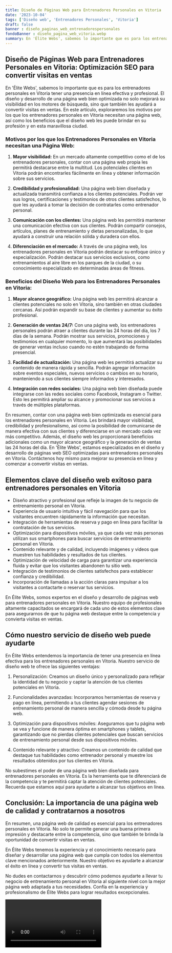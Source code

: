 ```yaml
---
title: Diseño de Páginas Web para Entrenadores Personales en Vitoria
date: '2023-10-04'
tags: ['Diseño web', 'Entrenadores Personales', 'Vitoria']
draft: false
banner : diseño_paginas_web_entrenadorespersonales
fondoBanner : diseño_pagina_web_vitoria.webp
summary: En 'Élite Webs', sabemos lo importante que es para los entrenadores personales en Vitoria tener una presencia en línea efectiva y profesional. El diseño y desarrollo de una página web bien optimizada no solo mejorará su visibilidad en los motores de búsqueda, sino que también les ayudará a convertir visitas en ventas. En este artículo, exploraremos los motivos por los que los entrenadores personales en Vitoria necesitan una página web, así como los beneficios que el diseño web les puede brindar en su profesión y en esta maravillosa ciudad.
---
```


## Diseño de Páginas Web para Entrenadores Personales en Vitoria: Optimización SEO para convertir visitas en ventas

En 'Élite Webs', sabemos lo importante que es para los entrenadores personales en Vitoria tener una presencia en línea efectiva y profesional. El diseño y desarrollo de una página web bien optimizada no solo mejorará su visibilidad en los motores de búsqueda, sino que también les ayudará a convertir visitas en ventas. En este artículo, exploraremos los motivos por los que los entrenadores personales en Vitoria necesitan una página web, así como los beneficios que el diseño web les puede brindar en su profesión y en esta maravillosa ciudad.

### Motivos por los que los Entrenadores Personales en Vitoria necesitan una Página Web:

1. **Mayor visibilidad:** En un mercado altamente competitivo como el de los entrenadores personales, contar con una página web propia les permitirá destacarse entre la multitud. Los potenciales clientes en Vitoria podrán encontrarles fácilmente en línea y obtener información sobre sus servicios.

2. **Credibilidad y profesionalidad:** Una página web bien diseñada y actualizada transmitirá confianza a los clientes potenciales. Podrán ver sus logros, certificaciones y testimonios de otros clientes satisfechos, lo que les ayudará a tomar la decisión de contratarles como entrenador personal.

3. **Comunicación con los clientes:** Una página web les permitirá mantener una comunicación efectiva con sus clientes. Podrán compartir consejos, artículos, planes de entrenamiento y dietas personalizadas, lo que ayudará a construir una relación sólida y duradera con ellos.

4. **Diferenciación en el mercado:** A través de una página web, los entrenadores personales en Vitoria podrán destacar su enfoque único y especialización. Podrán destacar sus servicios exclusivos, como entrenamientos al aire libre en los parques de la ciudad, o su conocimiento especializado en determinadas áreas de fitness.

### Beneficios del Diseño Web para los Entrenadores Personales en Vitoria:

1. **Mayor alcance geográfico:** Una página web les permitirá alcanzar a clientes potenciales no solo en Vitoria, sino también en otras ciudades cercanas. Así podrán expandir su base de clientes y aumentar su éxito profesional.

2. **Generación de ventas 24/7:** Con una página web, los entrenadores personales podrán atraer a clientes durante las 24 horas del día, los 7 días de la semana. Podrán mostrar sus servicios, promociones y testimonios en cualquier momento, lo que aumentará las posibilidades de generar ventas incluso cuando no estén trabajando de forma presencial.

3. **Facilidad de actualización:** Una página web les permitirá actualizar su contenido de manera rápida y sencilla. Podrán agregar información sobre eventos especiales, nuevos servicios o cambios en su horario, manteniendo a sus clientes siempre informados y interesados.

4. **Integración con redes sociales:** Una página web bien diseñada puede integrarse con las redes sociales como Facebook, Instagram o Twitter. Esto les permitirá ampliar su alcance y promocionar sus servicios a través de múltiples plataformas.

En resumen, contar con una página web bien optimizada es esencial para los entrenadores personales en Vitoria. Les brindará mayor visibilidad, credibilidad y profesionalismo, así como la posibilidad de comunicarse de manera efectiva con sus clientes y diferenciarse en un mercado cada vez más competitivo. Además, el diseño web les proporcionará beneficios adicionales como un mayor alcance geográfico y la generación de ventas las 24 horas del día. En 'Élite Webs', estamos especializados en el diseño y desarrollo de páginas web SEO optimizadas para entrenadores personales en Vitoria. Contáctenos hoy mismo para mejorar su presencia en línea y comenzar a convertir visitas en ventas.

<GifSeo />

<Cta />

## Elementos clave del diseño web exitoso para entrenadores personales en Vitoria

- Diseño atractivo y profesional que refleje la imagen de tu negocio de entrenamiento personal en Vitoria.
- Experiencia de usuario intuitiva y fácil navegación para que los visitantes encuentren rápidamente la información que necesitan.
- Integración de herramientas de reserva y pago en línea para facilitar la contratación de tus servicios.
- Optimización para dispositivos móviles, ya que cada vez más personas utilizan sus smartphones para buscar servicios de entrenamiento personal en Vitoria.
- Contenido relevante y de calidad, incluyendo imágenes y videos que muestren tus habilidades y resultados de tus clientes.
- Optimización de velocidad de carga para garantizar una experiencia fluida y evitar que los visitantes abandonen tu sitio web.
- Integración de testimonios de clientes satisfechos para establecer confianza y credibilidad.
- Incorporación de llamadas a la acción claras para impulsar a los visitantes a contactarte o reservar tus servicios.

En Élite Webs, somos expertos en el diseño y desarrollo de páginas web para entrenadores personales en Vitoria. Nuestro equipo de profesionales altamente capacitados se encargará de cada uno de estos elementos clave para asegurarnos de que tu página web destaque entre la competencia y convierta visitas en ventas.

## Cómo nuestro servicio de diseño web puede ayudarte

En Élite Webs entendemos la importancia de tener una presencia en línea efectiva para los entrenadores personales en Vitoria. Nuestro servicio de diseño web te ofrece las siguientes ventajas:

1. Personalización: Creamos un diseño único y personalizado para reflejar la identidad de tu negocio y captar la atención de tus clientes potenciales en Vitoria.

2. Funcionalidades avanzadas: Incorporamos herramientas de reserva y pago en línea, permitiendo a tus clientes agendar sesiones de entrenamiento personal de manera sencilla y cómoda desde tu página web.

3. Optimización para dispositivos móviles: Aseguramos que tu página web se vea y funcione de manera óptima en smartphones y tablets, garantizando que no pierdas clientes potenciales que buscan servicios de entrenamiento personal desde sus dispositivos móviles.

4. Contenido relevante y atractivo: Creamos un contenido de calidad que destaque tus habilidades como entrenador personal y muestre los resultados obtenidos por tus clientes en Vitoria.

No subestimes el poder de una página web bien diseñada para entrenadores personales en Vitoria. Es la herramienta que te diferenciará de la competencia y te permitirá captar la atención de clientes potenciales. Recuerda que estamos aquí para ayudarte a alcanzar tus objetivos en línea.

## Conclusión: La importancia de una página web de calidad y contratarnos a nosotros

En resumen, una página web de calidad es esencial para los entrenadores personales en Vitoria. No solo te permite generar una buena primera impresión y destacarte entre la competencia, sino que también te brinda la oportunidad de convertir visitas en ventas.

En Élite Webs tenemos la experiencia y el conocimiento necesario para diseñar y desarrollar una página web que cumpla con todos los elementos clave mencionados anteriormente. Nuestro objetivo es ayudarte a alcanzar el éxito en línea y convertir tus visitas en ventas.

No dudes en contactarnos y descubrir cómo podemos ayudarte a llevar tu negocio de entrenamiento personal en Vitoria al siguiente nivel con la mejor página web adaptada a tus necesidades. Confía en la experiencia y profesionalismo de Élite Webs para lograr resultados excepcionales.

<Video />

<CtaBot job='Entrenadores Personales' city='Vitoria'/>

<Gmaps query='Vitoria+españa+maps' />